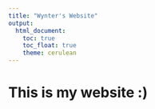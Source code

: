 ```yaml
---
title: "Wynter's Website"
output: 
  html_document:
    toc: true
    toc_float: true
    theme: cerulean
---
```


# This is my website :) 

```r

```

